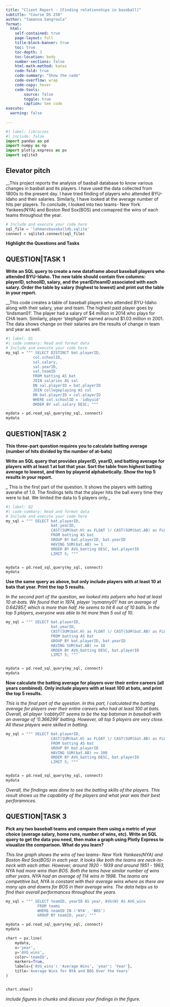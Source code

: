 ```yaml
---
title: "Client Report - [Finding relationships in baseball]"
subtitle: "Course DS 250"
author: "Tamanna Sangroula"
format:
  html:
    self-contained: true
    page-layout: full
    title-block-banner: true
    toc: true
    toc-depth: 3
    toc-location: body
    number-sections: false
    html-math-method: katex
    code-fold: true
    code-summary: "Show the code"
    code-overflow: wrap
    code-copy: hover
    code-tools:
        source: false
        toggle: true
        caption: See code
execute: 
  warning: false
    
---
```


```python
#| label: libraries
#| include: false
import pandas as pd
import numpy as np
import plotly.express as px
import sqlite3
```


## Elevator pitch

__This project reports the analysis of basball database to know various changes in basball and its players. I have used the data collected from 1800s to the present day. I have tried finding of players who attended BYU-Idaho and their salaries. Similarly, I have looked at the average number of hits per players. To conclude, I looked into two teams- New York Yankees(NYA) and Boston Red Sox(BOS) and comapred the wins of each teams throughout the year.

```python

# Include and execute your code here
sql_file = 'lahmansbaseballdb.sqlite'
connect = sqlite3.connect(sql_file)

```

__Highlight the Questions and Tasks__

## QUESTION|TASK 1

__Write an SQL query to create a new dataframe about baseball players who attended BYU-Idaho. The new table should contain five columns: playerID, schoolID, salary, and the yearID/teamID associated with each salary. Order the table by salary (highest to lowest) and print out the table in your report.__

__This code creates a table of baseball players who attended BYU-Idaho along with their salary, year and team. The highest paid player goes by 'lindsman01'. The player had a salary of $4 million in 2014 who plays for CHA team. Similarly, player 'stephga01' earned around $1.03 million in 2001. The data shows change on their salaries are the results of change in team and year as well. 

```python
#| label: Q1
#| code-summary: Read and format data
# Include and execute your code here
my_sql = """ SELECT DISTINCT bat.playerID,
            col.schoolID,
            sal.salary,
            sal.yearID,
            sal.teamID
            FROM batting AS bat
            JOIN salaries AS sal
            ON sal.playerID = bat.playerID
            JOIN collegeplaying AS col 
            ON bat.playerID = col.playerID
            WHERE col.schoolID = 'idbyuid'
            ORDER BY sal.salary DESC; """  

mydata = pd.read_sql_query(my_sql, connect)
mydata

```


## QUESTION|TASK 2

__This three-part question requires you to calculate batting average (number of hits divided by the number of at-bats)__

__Write an SQL query that provides playerID, yearID, and batting average for players with at least 1 at bat that year. Sort the table from highest batting average to lowest, and then by playerid alphabetically. Show the top 5 results in your report.__

_ This is the first part of the question. It shows the players with batting averahe of 1.0. The findings tells that the player hits the ball every time they were to bat. We limited the data to 5 players only._

```python
#| label: Q2
#| code-summary: Read and format data
# Include and execute your code here
my_sql = """ SELECT bat.playerID, 
                    bat.yearID,
                    CAST(SUM(bat.H) as FLOAT )/ CAST(SUM(bat.AB) as FLOAT) AS AVG_batting
                    FROM batting AS bat
                    GROUP BY bat.playerID, bat.yearID
                    HAVING SUM(bat.AB) >= 1
                    ORDER BY AVG_batting DESC, bat.playerID
                    LIMIT 5; """


mydata = pd.read_sql_query(my_sql, connect)
mydata

```


__Use the same query as above, but only include players with at least 10 at bats that year. Print the top 5 results.__

_In the second part of the question, we looked into palyers who had at least 10 at-bats. We found that in 1974, player 'nymanny01' has an average of 0.642857, which is more than half. He seems to hit 6 out of 10 balls. In the top 5 players, everyone was able to hit more than 5  out of 10._

```python
my_sql = """ SELECT bat.playerID, 
                    bat.yearID,
                    CAST(SUM(bat.H) as FLOAT )/ CAST(SUM(bat.AB) as FLOAT) AS AVG_batting
                    FROM batting AS bat
                    GROUP BY bat.playerID, bat.yearID
                    HAVING SUM(bat.AB) >= 10
                    ORDER BY AVG_batting DESC, bat.playerID
                    LIMIT 5; """


mydata = pd.read_sql_query(my_sql, connect)
mydata

```

__Now calculate the batting average for players over their entire careers (all years combined). Only include players with at least 100 at bats, and print the top 5 results.__

_This is the final part of the qyestion. In this part, I calculated the batting average for players over their entire careers who had at least 100 at bats. Overall, all player 'cobbty01' seems to be the top batsman in baseball with an average of '0.366299' batting. However, all top 5 players are very close. All these players were skilled in batting._ 

```python
my_sql = """ SELECT bat.playerID, 
                    CAST(SUM(bat.H) as FLOAT )/ CAST(SUM(bat.AB) as FLOAT) AS AVG_batting
                    FROM batting AS bat
                    GROUP BY bat.playerID
                    HAVING SUM(bat.AB) >= 100
                    ORDER BY AVG_batting DESC, bat.playerID
                    LIMIT 5; """


mydata = pd.read_sql_query(my_sql, connect)
mydata

```

_Overall, the findings was done to see the batting skills of the players. This result shows us the capability of the players and what year was their best perforamnces._

## QUESTION|TASK 3

__Pick any two baseball teams and compare them using a metric of your choice (average salary, home runs, number of wins, etc). Write an SQL query to get the data you need, then make a graph using Plotly Express to visualize the comparison. What do you learn?__

_This line graph shows the wins of two teams- New York Yankees(NYA) and Boston Red Sox(BOS) in each year. It looks like both the teams are neck-to-neck with each other. However, around 1920 - 1939 and around 1951 - 1963, NYA had more wins than BOS. Both the tems have similar number of wins other years. NYA had an average of 114 wins in 1998. The teams are competitive but, NYA is constant with their average wins where as there are many ups and downs for BOS in their average wins. The data helps us to find their overall performances throughout the years. _

```python

my_sql = """ SELECT teamID, yearID AS year, AVG(W) AS AVG_wins
              FROM teams
              WHERE teamID IN ('NYA', 'BOS')
              GROUP BY teamID, year; """

mydata = pd.read_sql_query(my_sql, connect)
mydata

chart = px.line(
    mydata,
    x='year',
    y='AVG_wins',
    color='teamID',
    markers=True,
    labels={'AVG_wins': 'Average Wins', 'year': 'Year'},
    title='Average Wins for NYA and BOS Over the Years'
)


chart.show()

```

_include figures in chunks and discuss your findings in the figure._